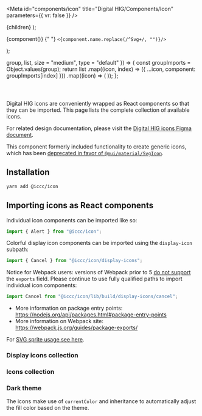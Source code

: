 

<Meta
  id="components/icon"
  title="Digital HIG/Components/Icon"
  parameters={{ vr: false }}
/>

  <Typography variant="code" component="span">
    {children}
  </Typography>
);

  <p
    style={{
      margin: ".25em 0"
    }}
  >
    <SvgIcon fontSize={size} type={type}>
      {component()}
    </SvgIcon>
    <span
      style={{
        verticalAlign: "middle"
      }}
    >
      {" "}
      <Code>&lt;{component.name.replace(/^Svg+/, "")}/&gt;</Code>
    </span>
  </p>
);

  group,
  list,
  size = "medium",
  type = "default"
}) => {
  const groupImports = Object.values(group);
  return list
    .map((icon, index) => ({
      ...icon,
      component: groupImports[index]
    }))
    .map((icon) => (
      <Icon
        component={icon.component}
        id={icon.id}
        key={icon.id}
        size={size}
        type={type}
      />
    ));
};

<ComponentTitle name="Icon library" status="Stable" />

<code>
  <VersionNotice packageName="icon" version={version} />
</code>

Digital HIG icons are conveniently wrapped as React components so that they can be imported. This page lists the complete collection of available icons.

For related design documentation, please visit the [Digital HIG icons Figma document](https://www.figma.com/file/BlT5r9tYb2mgog4TJjBOjw/%E2%9D%96-iccc-icons-%26-symbols?node-id=29%3A0).

This component formerly included functionality to create generic icons, which has been [deprecated in favor of `@mui/material/SvgIcon`](/docs/components-svg-icon--api).

## Installation

```bash
yarn add @iccc/icon
```

## Importing icons as React components

Individual icon components can be imported like so:

```jsx
import { Alert } from "@iccc/icon";
```

Colorful display icon components can be imported using the `display-icon` subpath:

```jsx
import { Cancel } from "@iccc/icon/display-icons";
```

Notice for Webpack users: versions of Webpack prior to 5 [do not support](https://github.com/webpack/webpack/issues/9509#issuecomment-1310419920) the `exports` field. Please continue to use fully qualified paths to import individual icon components:

```jsx
import Cancel from "@iccc/icon/lib/build/display-icons/cancel";
```

- More information on package entry points: https://nodejs.org/api/packages.html#package-entry-points
- More information on Webpack site: https://webpack.js.org/guides/package-exports/

For [SVG sprite usage see here](/docs/iccc-documentation-usage-how-to-use-icon-sprite--by-reference).

### Display icons collection

<Story name="Display icons">
  <IconGroup
    group={displayIconComponents}
    list={displayIconList}
    fontSize="extra-large"
  />
</Story>

### Icons collection

<Story name="Icons">
  <IconGroup group={iconComponents} list={iconList} />
</Story>

### Dark theme

The icons make use of `currentColor` and inheritance to automatically adjust the fill color based on the theme.

<Canvas>
  <Story name="Dark theme" parameters={{ theme: "dark" }}>
    <IconGroup
      group={displayIconComponents}
      list={displayIconList}
      fontSize="extra-large"
    />
    <IconGroup group={iconComponents} list={iconList} />
  </Story>
</Canvas>
